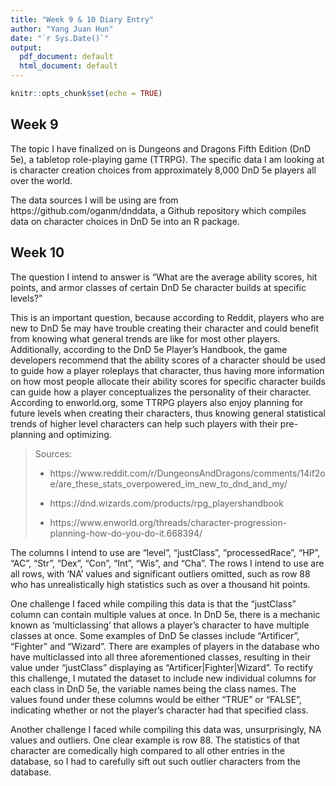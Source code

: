 ```yaml
---
title: "Week 9 & 10 Diary Entry"
author: "Yang Juan Hun"
date: "`r Sys.Date()`"
output:
  pdf_document: default
  html_document: default
---
```


```r
knitr::opts_chunk$set(echo = TRUE)
```
## Week 9

The topic I have finalized on is Dungeons and Dragons Fifth Edition (DnD 5e), a tabletop role-playing game (TTRPG). The specific data I am looking at is character creation choices from approximately 8,000 DnD 5e players all over the world.

The data sources I will be using are from https://github.com/oganm/dnddata, a Github repository which compiles data on character choices in DnD 5e into an R package.

## Week 10

The question I intend to answer is "What are the average ability scores, hit points, and armor classes of certain DnD 5e character builds at specific levels?"

This is an important question, because according to Reddit, players who are new to DnD 5e may have trouble creating their character and could benefit from knowing what general trends are like for most other players. Additionally, according to the DnD 5e Player's Handbook, the game developers recommend that the ability scores of a character should be used to guide how a player roleplays that character, thus having more information on how most people allocate their ability scores for specific character builds can guide how a player conceptualizes the personality of their character. According to enworld.org, some TTRPG players also enjoy planning for future levels when creating their characters, thus knowing general statistical trends of higher level characters can help such players with their pre-planning and optimizing.

> Sources:
>
> * https://www.reddit.com/r/DungeonsAndDragons/comments/14if2oe/are_these_stats_overpowered_im_new_to_dnd_and_my/
>
> * https://dnd.wizards.com/products/rpg_playershandbook 
>
> * https://www.enworld.org/threads/character-progression-planning-how-do-you-do-it.668394/

The columns I intend to use are "level", "justClass", "processedRace", "HP", "AC", "Str", "Dex", "Con", "Int", "Wis", and "Cha". The rows I intend to use are all rows, with 'NA' values and significant outliers omitted, such as row 88 who has unrealistically high statistics such as over a thousand hit points.

One challenge I faced while compiling this data is that the "justClass" column can contain multiple values at once. In DnD 5e, there is a mechanic known as 'multiclassing' that allows a player's character to have multiple classes at once. Some examples of DnD 5e classes include "Artificer", "Fighter" and "Wizard". There are examples of players in the database who have multiclassed into all three aforementioned classes, resulting in their value under "justClass" displaying as "Artificer|Fighter|Wizard". To rectify this challenge, I mutated the dataset to include new individual columns for each class in DnD 5e, the variable names being the class names. The values found under these columns would be either "TRUE" or "FALSE", indicating whether or not the player's character had that specified class.

Another challenge I faced while compiling this data was, unsurprisingly, NA values and outliers. One clear example is row 88. The statistics of that character are comedically high compared to all other entries in the database, so I had to carefully sift out such outlier characters from the database.